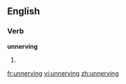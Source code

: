 ==English==

===Verb===
'''unnerving'''

# {{present participle of|unnerve}}

[[fr:unnerving]]
[[vi:unnerving]]
[[zh:unnerving]]